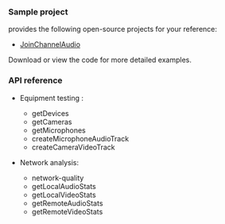 <PlatformWrapper platform="web">

### Sample project

<Vg k="COMPANY" /> provides the following open-source projects for your reference: 

- [JoinChannelAudio](https://github.com/AgoraIO-Extensions/Electron-SDK/blob/main/example/src/renderer/examples/basic/JoinChannelAudio/JoinChannelAudio.tsx)

Download or view the code for more detailed examples.

### API reference

- Equipment testing :
    - <Link to="{{Global.API_REF_WEB_ROOT}}/interfaces/iagorartc.html#getdevices">getDevices</Link>
    - <Link to="{{Global.API_REF_WEB_ROOT}}/interfaces/iagorartc.html#getcameras">getCameras</Link>
    - <Link to="{{Global.API_REF_WEB_ROOT}}/interfaces/iagorartc.html#getmicrophones">getMicrophones</Link>
    - <Link to="{{Global.API_REF_WEB_ROOT}}/interfaces/iagorartc.html#createmicrophoneaudiotrack">createMicrophoneAudioTrack</Link>
    - <Link to="{{Global.API_REF_WEB_ROOT}}/interfaces/iagorartc.html#createcameravideotrack">createCameraVideoTrack</Link>

- Network analysis:
    - <Link to="{{Global.API_REF_WEB_ROOT}}/interfaces/iagorartcclient.html#event_network_quality">network-quality</Link>
    - <Link to="{{Global.API_REF_WEB_ROOT}}/interfaces/iagorartcclient.html#getlocalaudiostats">getLocalAudioStats</Link>
    - <Link to="{{Global.API_REF_WEB_ROOT}}/interfaces/iagorartcclient.html#getlocalvideostats">getLocalVideoStats</Link>
    - <Link to="{{Global.API_REF_WEB_ROOT}}/interfaces/iagorartcclient.html#getremoteaudiostats">getRemoteAudioStats</Link>
    - <Link to="{{Global.API_REF_WEB_ROOT}}/interfaces/iagorartcclient.html#getremotevideostats">getRemoteVideoStats</Link>

</PlatformWrapper>
